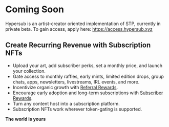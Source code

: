 # Coming Soon

Hypersub is an artist-creator oriented implementation of STP, currently in private beta. To gain access, apply here: https://access.hypersub.xyz

## Create Recurring Revenue with Subscription NFTs
- Upload your art, add subscriber perks, set a monthly price, and launch your collection.
- Gate access to monthly raffles, early mints, limited edition drops, group chats, apps, newsletters, livestreams, IRL events, and more.
- Incentivize organic growth with [Referral Rewards](/stp/referrals).
- Encourage early adoption and long-term subscriptions with [Subscriber Rewards](/stp/rewards).
- Turn any content host into a subscription platform.
- Subscription NFTs work wherever token-gating is supported.

**The world is yours**

